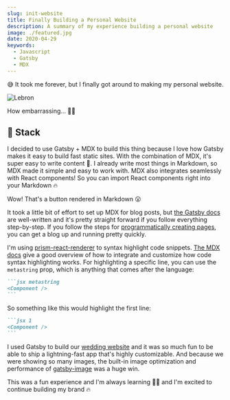 ```yaml
---
slug: init-website
title: Finally Building a Personal Website
description: A summary of my experience building a personal website
image: ./featured.jpg
date: 2020-04-29
keywords:
  - Javascript
  - Gatsby
  - MDX
---
```


😅 It took me forever, but I finally got around to making my personal website.

![Lebron](https://media0.giphy.com/media/jVStxzak9yk2Q/giphy.gif?cid=ecf05e47abeeb1f0d60b1975b0854e2637714b5c64ae57e3&rid=giphy.gif)

How embarrassing... 🤦‍♂️

## 🥞 Stack

I decided to use Gatsby + MDX to build this thing because I love how Gatsby
makes it easy to build fast static sites. With the combination of MDX, it's
super easy to write content 📝. I already write most things in Markdown, so MDX
made it simple and easy to work with. MDX also integrates seamlessly with React
components! So you can import React components right into your Markdown 🔥

<Counter />

Wow! That's a button rendered in Markdown 😮

It took a little bit of effort to set up MDX for blog posts, but [the Gatsby
docs](https://www.gatsbyjs.org/docs/mdx/) are well-written and it's pretty
straight forward if you follow everything step-by-step. If you follow the steps
for [programmatically creating
pages](https://www.gatsbyjs.org/docs/mdx/programmatically-creating-pages/), you
can get a blog up and running pretty quickly.

I'm using
[prism-react-renderer](https://github.com/FormidableLabs/prism-react-renderer)
to syntax highlight code snippets. [The MDX
docs](https://mdxjs.com/guides/syntax-highlighting) give a good overview of how
to integrate and customize how code syntax highlighting works. For highlighting
a specific line, you can use the `metastring` prop, which is anything that comes
after the language:

````md
```jsx metastring
<Component />
```
````

So something like this would highlight the first line:

````md
```jsx 1
<Component />
```
````

I used Gatsby to build our [wedding
website](https://github.com/dereckquock/derteems) and it was so much fun to be
able to ship a lightning-fast app that's highly customizable. And because we
were showing so many images, the built-in image optimization and performance of
[gatsby-image](https://www.gatsbyjs.org/packages/gatsby-image/) was a huge win.

This was a fun experience and I'm always learning 👨‍🎓 and I'm excited to
continue building my brand 🔥
